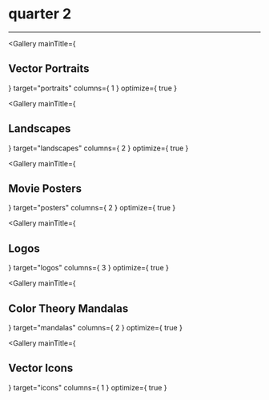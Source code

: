 

<div class="center fullwidth">
    <h1>quarter 2</h1>
    <hr></hr>
</div>

<Gallery
    mainTitle={ <h2>Vector Portraits</h2> }
    target="portraits"
    columns={ 1 }
    optimize={ true }
></Gallery>

<Gallery
    mainTitle={ <h2>Landscapes</h2> }
    target="landscapes"
    columns={ 2 }
    optimize={ true }
></Gallery>

<Gallery
    mainTitle={ <h2>Movie Posters</h2> }
    target="posters"
    columns={ 2 }
    optimize={ true }
></Gallery>

<Gallery
    mainTitle={ <h2>Logos</h2> }
    target="logos"
    columns={ 3 }
    optimize={ true }
></Gallery>

<Gallery
    mainTitle={ <h2>Color Theory Mandalas</h2>}
    target="mandalas"
    columns={ 2 }
    optimize={ true }
></Gallery>

<Gallery
    mainTitle={ <h2>Vector Icons</h2> }
    target="icons"
    columns={ 1 }
    optimize={ true }
>
</Gallery>